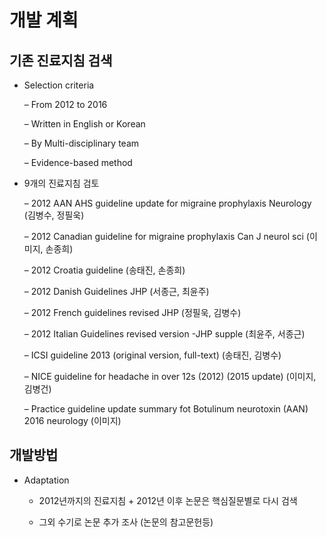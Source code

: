 # 개발 계획

## 기존 진료지침 검색

- Selection criteria

    – From 2012 to 2016
  
    – Written in English or Korean 
  
    – By Multi-disciplinary team
  
    – Evidence-based method
  
- 9개의 진료지침 검토

    – 2012 AAN AHS guideline update for migraine prophylaxis Neurology (김병수, 정필욱)

    – 2012 Canadian guideline for migraine prophylaxis Can J neurol sci (이미지, 손종희)

    – 2012 Croatia guideline (송태진, 손종희)

    – 2012 Danish Guidelines JHP (서종근, 최윤주)

    – 2012 French guidelines revised JHP (정필욱, 김병수)

    – 2012 Italian Guidelines revised version -JHP supple (최윤주, 서종근)

    – ICSI guideline 2013 (original version, full-text) (송태진, 김병수)

    – NICE guideline for headache in over 12s (2012) (2015 update) (이미지, 김병건)

    – Practice guideline update summary fot Botulinum neurotoxin (AAN) 2016 neurology (이미지)

## 개발방법
- Adaptation

    - 2012년까지의 진료지침 + 2012년 이후 논문은 핵심질문별로 다시 검색 
  
    - 그외 수기로 논문 추가 조사 (논문의 참고문헌등)
